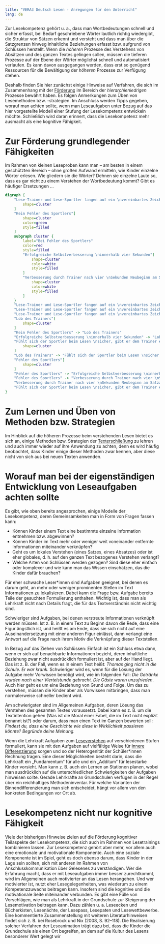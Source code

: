 ```yaml
---
title: "VERA3 Deutsch Lesen - Anregungen für den Unterricht"
lang: de
---
```


Zur Lesekompetenz gehört u. a., dass man Wortbedeutungen schnell und sicher erfasst, bei Bedarf geschriebene Wörter lautlich richtig wiedergibt, die Struktur von Sätzen erkennt und versteht und dass man über die Satzgrenzen hinweg inhaltliche Beziehungen erfasst bzw. aufgrund von Schlüssen herstellt. Wenn die *höheren* Prozesse des Verstehens von Absätzen und des ganzen Textes gelingen sollen, müssen die tieferen Prozesse auf der Ebene der Wörter möglichst schnell und automatisiert verlaufen. Es kann davon ausgegangen werden, dass erst so genügend Ressourcen für die Bewältigung der *höheren* Prozesse zur Verfügung stehen.

Deshalb finden Sie hier zunächst einige Hinweise auf Verfahren, die sich im Zusammenhang mit der [Förderung](https://biss-sprachbildung.de/pdf/biss-handreichung-durchgaengige-lesefoerderung.pdf) im Bereich der *hierarchieniedrigen* Prozesse bewährt haben. Es folgen Anmerkungen zum Üben von Lesemethoden bzw. -strategien. Im Anschluss werden Tipps gegeben, worauf man achten sollte, wenn man Leseaufgaben unter Bezug auf das hier vorgestellte Modell einer Stufung der Lesekompetenz entwickeln möchte. Schließlich wird daran erinnert, dass die Lesekompetenz mehr ausmacht als eine kognitive Fähigkeit.

# Zur Förderung grundlegender Fähigkeiten

Im Rahmen von kleinen Leseproben kann man – am besten in einem geschützten Bereich – ohne großen Aufwand ermitteln, wie Kinder einzelne Wörter erlesen. Wie gliedern sie die Wörter? Dehnen sie einzelne Laute so, dass es gar nicht zu einem Verstehen der Wortbedeutung kommt? Gibt es häufiger Ersetzungen ...

```dot
digraph {
    "Lese-Trainer und Lese-Sportler fangen auf ein \nvereinbartes Zeichen hin an, den Text synchron vorzulesen"[
        shape=cluster
    ]
    "Kein Fehler des Sportlers"[
        shape=cluster
        color=green
        style=filled
    ]
    subgraph cluster {
        label="Bei Fehler des Sportlers"
        color=red
        style=filled
        "Erfolgreiche Selbstverbesserung \ninnerhalb vier Sekunden"[
            shape=cluster
            color=white
            style=filled
        ]
        "Verbesserung durch Trainer nach vier \nSekunden Neubeginn am Satzanfang"[
            shape=cluster
            color=white
            style=filled
        ]
    }
    "Lese-Trainer und Lese-Sportler fangen auf ein \nvereinbartes Zeichen hin an, den Text synchron vorzulesen" -> "Kein Fehler des Sportlers"
    "Lese-Trainer und Lese-Sportler fangen auf ein \nvereinbartes Zeichen hin an, den Text synchron vorzulesen" -> "Erfolgreiche Selbstverbesserung \ninnerhalb vier Sekunden"
    "Lese-Trainer und Lese-Sportler fangen auf ein \nvereinbartes Zeichen hin an, den Text synchron vorzulesen" -> "Verbesserung durch Trainer nach vier \nSekunden Neubeginn am Satzanfang"
    "Lob des Trainers"[
        shape=cluster
    ]
    "Kein Fehler des Sportlers" -> "Lob des Trainers"
    "Erfolgreiche Selbstverbesserung \ninnerhalb vier Sekunden" -> "Lob des Trainers"
    "Fühlt sich der Sportler beim Lesen \nsicher, gibt er dem Trainer ein Zeichen. \nTrainer lobt und liest mit. \nSportler liest alleine vor"[
        shape=cluster
    ]
    "Lob des Trainers" -> "Fühlt sich der Sportler beim Lesen \nsicher, gibt er dem Trainer ein Zeichen. \nTrainer lobt und liest mit. \nSportler liest alleine vor"
    "Fehler des Sportlers"[
        shape=cluster
    ]
    "Fehler des Sportlers" -> "Erfolgreiche Selbstverbesserung \ninnerhalb vier Sekunden"
    "Fehler des Sportlers" -> "Verbesserung durch Trainer nach vier \nSekunden Neubeginn am Satzanfang"
    "Verbesserung durch Trainer nach vier \nSekunden Neubeginn am Satzanfang" -> "Fühlt sich der Sportler beim Lesen \nsicher, gibt er dem Trainer ein Zeichen. \nTrainer lobt und liest mit. \nSportler liest alleine vor" -> "Fehler des Sportlers"
    "Fühlt sich der Sportler beim Lesen \nsicher, gibt er dem Trainer ein Zeichen. \nTrainer lobt und liest mit. \nSportler liest alleine vor" -> "Kein Fehler des Sportlers"
}
```


# Zum Lernen und Üben von Methoden bzw. Strategien

Im Hinblick auf die höheren Prozesse beim verstehenden Lesen bietet es sich an, einige Methoden bzw. Strategien der [Texterschließung](https://bildungsserver.berlin-brandenburg.de/lesepilot) zu lehren und auch immer wieder auf ihre Anwendung zu achten, denn es wird häufig beobachtet, dass Kinder einige dieser Methoden zwar kennen, aber diese nicht von sich aus bei neuen Texten anwenden.


# Worauf man bei der eigenständigen Entwicklung von Leseaufgaben achten sollte

Es gibt, wie oben bereits angesprochen, einige Modelle der Lesekompetenz, deren Gemeinsamkeiten man in Form von Fragen fassen kann:

* Können Kinder einem Text eine bestimmte einzelne Information entnehmen bzw. abgewinnen?
* Können Kinder im Text mehr oder weniger weit voneinander entfernte Informationen miteinander verknüpfen?
* Geht es um lokales Verstehen (eines Satzes, eines Absatzes) oder ist eher globales, d. h. auf den ganzen Text bezogenes Verstehen verlangt?
* Welche Arten von Schlüssen werden gezogen? Sind diese eher einfach oder komplexer und wie kann man das Wissen einschätzen, das die Kinder dafür brauchen?

Für eher schwache Leser\*innen sind Aufgaben geeignet, bei denen es darum geht, an mehr oder weniger prominenten Stellen im Text Informationen zu lokalisieren. Dabei kann die Frage bzw. Aufgabe bereits Teile der gesuchten Formulierung enthalten. Wichtig ist, dass man als Lehrkraft nicht nach Details fragt, die für das Textverständnis nicht wichtig sind.

Schwieriger sind Aufgaben, bei denen verstreute Informationen verknüpft werden müssen. Ist z. B. in einem Text zu Beginn davon die Rede, dass eine Figur ängstlich ist, und heißt es am Ende, dass sie sich nicht auf eine Auseinandersetzung mit einer anderen Figur einlässt, dann verlangt eine Antwort auf die Frage nach ihrem Motiv die Verknüpfung dieser Textstellen.

In Bezug auf das Ziehen von Schlüssen: Einfach ist ein Schluss etwa dann, wenn er sich auf benachbarte Informationen bezieht, deren inhaltliche Beziehung zwar nicht ausdrücklich formuliert ist, aber auf der Hand liegt. Das ist z. B. der Fall, wenn es in einem Text heißt: *Thomas ging nicht in die Schule. Er war krank.* Schwieriger wird es, wenn für die Lösung der Aufgabe mehr Vorwissen benötigt wird, wie im folgenden Fall: *Die Getränke wurden nach einer Viertelstunde gebracht. Die Gäste waren unzufrieden.* Auch hier geht es um eine Beziehung von Grund und Folge. Um das zu verstehen, müssen die Kinder aber als Vorwissen mitbringen, dass man normalerweise schneller bedient wird.

Am schwierigsten sind im Allgemeinen Aufgaben, deren Lösung das Verstehen des gesamten Textes voraussetzt. Dabei kann es z. B. um die Textintention gehen (Was ist die Moral einer Fabel, die im Text nicht explizit benannt ist?) oder darum, dass man einen Text im Ganzen bewerten soll: *Findest du, dass eine Geschichte wie diese in Wirklichkeit passieren könnte? Begründe deine Meinung.*

Wenn die Lehrkraft Aufgaben zum [Leseverstehen](https://www.leseforum.ch/myUploadData/files/2015_1_Krelle.pdf) auf verschiedenen Stufen formuliert, kann sie mit den Aufgaben auf vielfältige Weise für [innere Differenzierung](https://www.schule-bw.de/faecher-und-schularten/sprachen-und-literatur/deutsch/unterrichtseinheiten/differenzierung) sorgen und so der Heterogenität der Schüler\*innen Rechnung tragen. Eine dieser Möglichkeiten besteht darin, dass die Lehrkraft ein „Fundamentum“ für alle und ein „Additum“ für lesestarke Kinder vorsieht. Man kann z. B. auch ein Lernen an Stationen planen, wobei man ausdrücklich auf die unterschiedlichen Schwierigkeiten der Aufgaben hinweisen sollte. Gerade Lehrkräfte an Grundschulen verfügen in der Regel über ein reichhaltiges Methodeninventar. Für welche Varianten der Binnendifferenzierung man sich entscheidet, hängt vor allem von den konkreten Bedingungen vor Ort ab.

# Lesekompetenz nicht nur kognitive Fähigkeit

Viele der bisherigen Hinweise zielen auf die Förderung kognitiver Teilaspekte der Lesekompetenz, die sich auch im Rahmen von Lesetrainings kombinieren lassen. Zur Lesekompetenz gehört aber mehr, vor allem auch eine emotionale und motivationale Komponente. Auch eine soziale Komponente ist im Spiel, geht es doch ebenso darum, dass Kinder in der Lage sein sollten, sich mit anderen im Rahmen von Anschlusskommunikation über Gelesenes zu verständigen. Wer die Erfahrung macht, dass er mit Leseaufgaben immer besser zurechtkommt, wird im Allgemeinen auch motivierter an das Lesen herangehen. Und wer motivierter ist, nutzt eher Lesegelegenheiten, was wiederum zu einem Kompetenzzuwachs beitragen kann. Insofern sind die kognitive und die motivationale Seite miteinander verbunden. Es gibt eine Fülle von Vorschlägen, wie man als Lehrkraft in der Grundschule zur Steigerung der Lesemotivation beitragen kann. Dazu zählen u. a. Leseecken und Bücherkisten, Lesenächte, der Lesepass, Lesepaten und Lesewettbewerbe. Eine kommentierte Zusammenstellung mit weiteren Literaturhinweisen findet sich z. B. bei Rosebrock und Nix (2008, S. 92–118). Die Realisierung solcher Verfahren der Leseanimation trägt dazu bei, dass die Kinder die Grundschule als einen Ort begreifen, an dem auf die Kultur des Lesens besonderer Wert gelegt wir
